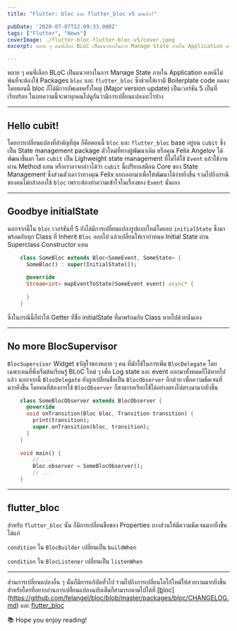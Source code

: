 ```yaml
---
title: "Flutter: bloc และ flutter_bloc v5 มาแล้ว!"

pubDate: '2020-07-07T12:09:33.000Z'
tags: ["Flutter", "News"]
coverImage: ./flutter-bloc-flutter-bloc-v5/cover.jpeg
excerpt: หลาย ๆ คนที่เลือก BLoC เป็นแนวทางในการ Manage State ภายใน Application คงหนีไม่พ้นที่จะต้องใช้ Packages bloc และ flutter_bloc ซึ่งช่วยให้เรามี Boilerplate code ลดลง โดยตอนนี้ bloc ก็ได้มีการอัพเดทครั้งใหญ่ (Major version update) เป็นเวอร์ชัน 5 เป็นที่เรียบร้อย ในบทความนี้จะพาทุกคนไปดูกันว่ามีการเปลี่ยนแปลงอะไรบ้าง

---
```



หลาย ๆ คนที่เลือก BLoC เป็นแนวทางในการ Manage State ภายใน Application คงหนีไม่พ้นที่จะต้องใช้ Packages `bloc` และ `flutter_bloc` ซึ่งช่วยให้เรามี Boilerplate code ลดลง โดยตอนนี้ bloc ก็ได้มีการอัพเดทครั้งใหญ่ (Major version update) เป็นเวอร์ชัน 5 เป็นที่เรียบร้อย ในบทความนี้จะพาทุกคนไปดูกันว่ามีการเปลี่ยนแปลงอะไรบ้าง

---

## Hello cubit!

โดยการเปลี่ยนแปลงที่สำคัญที่สุด ก็คือตอนนี้ `bloc` และ `flutter_bloc` base อยู่บน `cubit` ซึ่งเป็น State management package ตัวใหม่ที่ทางผู้พัฒนาเดิม หรือคุณ 
Felix Angelov ได้พัฒนาขึ้นมา โดย `cubit` เป็น Lighweight state management ที่ไม่ได้ใช้ `Event` แล้วใช้งานผ่าน Method แทน หรือเราอาจกล่าวได้ว่า `cubit` นี้เปรียบเสมือน Core ของ State Management ซึ่งส่วนตัวเดาว่าทางคุณ Felix แยกออกมาเพื่อให้พัฒนาได้ง่ายยิ่งขึ้น รวมไปถึงกรณีของคนไม่กล้าลองใช้ `bloc` เพราะต้องทำความเข้าใจในเรื่องของ `Event` นั่นเอง

---

## Goodbye initialState

นอกจากนี้ใน `bloc` เวอร์ชันที่ 5 ยังได้มีการเปลี่ยนแปลงรูปแบบใหม่โดยลบ `initialState` ซึ่งมาพร้อมกับทุก Class ที่ Inherit `Bloc` ออกไป แล้วเปลี่ยนให้เรากำหนด Initial State ผ่าน Superclass Constructor แทน

```dart
    class SomeBloc extends Bloc<SomeEvent, SomeState> {
      SomeBloc() : super(InitialState());
    
      @override
      Stream<int> mapEventToState(SomeEvent event) async* {
    
      }
    }
```

ซึ่งในกรณีนี้ก็ทำให้ Getter ที่ชื่อ initialState ที่มาพร้อมกับ Class หายไปด้วยนั่นเอง

---

## No more BlocSupervisor

`BlocSupervisor` Widget ขวัญใจของหลาย ๆ คน ที่มักใช้ในการเพิ่ม `BlocDelegate` โดยเฉพาะคนที่พึ่งเริ่มต้นเรียนรู้ BLoC ใหม่ ๆ เพื่อ Log state และ event ออกมาทั้งหมดก็ได้หายไปแล้ว นอกจากนี้ `BlocDelegate` ยังถูกเปลี่ยนชื่อเป็น `BlocObserver` อีกด้วย เพื่อความชัดเจนที่มากยิ่งขึ้น โดยคนที่ต้องการใช้ `BlocObserver` ก็สามารถเรียกใช้ได้อย่างตรงไปตรงมามากยิ่งขึ้น

```dart
    class SomeBlocObserver extends BlocObserver {
      @override
      void onTransition(Bloc bloc, Transition transition) {
        print(transition);
        super.onTransition(bloc, transition);
      }
    }
    
    void main() {
    	// ...
        Bloc.observer = SomeBlocObserver();
        // ...
    }
```
---

## flutter_bloc

สำหรับ `flutter_bloc` นั้น ก็มีการเปลี่ยนชื่อของ Properties บางส่วนให้มีความชัดเจนมากยิ่งขึ้น ได้แก่

`condition` ใน `BlocBuilder` เปลี่ยนเป็น `buildWhen`

`condition` ใน `BlocListener` เปลี่ยนเป็น `listenWhen`

---

ส่วนการเปลี่ยนแปลงอื่น ๆ นั้นก็มีการแก้บัคทั่วไป รวมไปถึงการเปลี่ยนโลโก้ใหม่ให้สวยงามมากยิ่งขึ้น สำหรับใครที่อยากอ่านการเปลี่ยนแปลงฉบับเต็มก็สามารถตามไปได้ที่ [[b](https://github.com/felangel/bloc/blob/master/packages/bloc/CHANGELOG.md)loc](https://github.com/felangel/bloc/blob/master/packages/bloc/CHANGELOG.md) และ [flutter_bloc](https://github.com/felangel/bloc/blob/master/packages/flutter_bloc/CHANGELOG.md)

<Callout type="tip" title="Thanks for reading">
  📚 Hope you enjoy reading!
</Callout>


